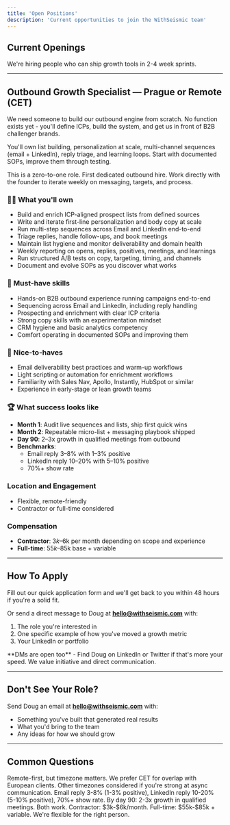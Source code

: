 ```yaml
---
title: 'Open Positions'
description: 'Current opportunities to join the WithSeismic team'
---
```


## Current Openings

We're hiring people who can ship growth tools in 2-4 week sprints.

---

## Outbound Growth Specialist — Prague or Remote (CET)

We need someone to build our outbound engine from scratch. No function exists yet - you'll define ICPs, build the system, and get us in front of B2B challenger brands.

You'll own list building, personalization at scale, multi-channel sequences (email + LinkedIn), reply triage, and learning loops. Start with documented SOPs, improve them through testing.

This is a zero-to-one role. First dedicated outbound hire. Work directly with the founder to iterate weekly on messaging, targets, and process.

### 🧑‍💻 What you'll own

- Build and enrich ICP-aligned prospect lists from defined sources
- Write and iterate first-line personalization and body copy at scale
- Run multi-step sequences across Email and LinkedIn end-to-end
- Triage replies, handle follow-ups, and book meetings
- Maintain list hygiene and monitor deliverability and domain health
- Weekly reporting on opens, replies, positives, meetings, and learnings
- Run structured A/B tests on copy, targeting, timing, and channels
- Document and evolve SOPs as you discover what works

### 🔎 Must-have skills

- Hands-on B2B outbound experience running campaigns end-to-end
- Sequencing across Email and LinkedIn, including reply handling
- Prospecting and enrichment with clear ICP criteria
- Strong copy skills with an experimentation mindset
- CRM hygiene and basic analytics competency
- Comfort operating in documented SOPs and improving them

### 🥳 Nice-to-haves

- Email deliverability best practices and warm-up workflows
- Light scripting or automation for enrichment workflows
- Familiarity with Sales Nav, Apollo, Instantly, HubSpot or similar
- Experience in early-stage or lean growth teams

### 🏆 What success looks like

- **Month 1**: Audit live sequences and lists, ship first quick wins
- **Month 2**: Repeatable micro-list + messaging playbook shipped
- **Day 90**: 2–3x growth in qualified meetings from outbound
- **Benchmarks**:
  - Email reply 3–8% with 1–3% positive
  - LinkedIn reply 10–20% with 5–10% positive
  - 70%+ show rate

### Location and Engagement

- Flexible, remote-friendly
- Contractor or full-time considered

### Compensation

- **Contractor**: $3k–$6k per month depending on scope and experience
- **Full-time**: $55k–$85k base + variable

---

## How To Apply

<Card title="Apply Now" icon="paper-plane" href="https://forms.gle/YOUR_FORM_ID">
  Fill out our quick application form and we'll get back to you within 48 hours if you're a solid fit.
</Card>

Or send a direct message to Doug at **hello@withseismic.com** with:
1. The role you're interested in
2. One specific example of how you've moved a growth metric
3. Your LinkedIn or portfolio

<Info>
  **DMs are open too** - Find Doug on LinkedIn or Twitter if that's more your speed. We value initiative and direct communication.
</Info>

---

## Don't See Your Role?

Send Doug an email at **hello@withseismic.com** with:
- Something you've built that generated real results
- What you'd bring to the team
- Any ideas for how we should grow

---

## Common Questions

<AccordionGroup>
  <Accordion title="Remote or in-person?">
    Remote-first, but timezone matters. We prefer CET for overlap with European clients. Other timezones considered if you're strong at async communication.
  </Accordion>

  <Accordion title="Success metrics for the outbound role?">
    Email reply 3-8% (1-3% positive), LinkedIn reply 10-20% (5-10% positive), 70%+ show rate. By day 90: 2-3x growth in qualified meetings.
  </Accordion>

  <Accordion title="Contractor or full-time?">
    Both work. Contractor: $3k-$6k/month. Full-time: $55k-$85k + variable. We're flexible for the right person.
  </Accordion>
</AccordionGroup>